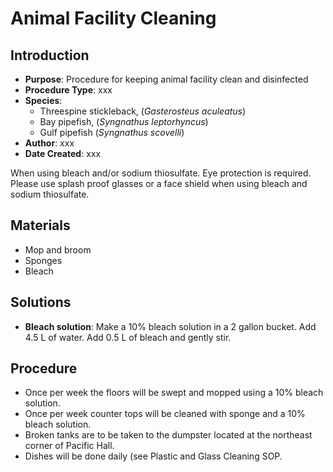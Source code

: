 # Animal Facility Cleaning {#sec-husbandry_facility_cleaning}

## Introduction

-   **Purpose**: Procedure for keeping animal facility clean and disinfected
-   **Procedure Type**: xxx
-   **Species**:
    -   Threespine stickleback, (*Gasterosteus aculeatus*)
    -   Bay pipefish, (*Syngnathus leptorhyncus*)
    -   Gulf pipefish (*Syngnathus scovelli*)
-   **Author**: xxx
-   **Date Created**: xxx

::: {.callout-caution title="Chemical Hygiene"}
When using bleach and/or sodium thiosulfate. Eye protection is required. Please use splash proof glasses or a face shield when using bleach and sodium thiosulfate.
:::

## Materials

-   Mop and broom
-   Sponges
-   Bleach

## Solutions

-   **Bleach solution**: Make a 10% bleach solution in a 2 gallon bucket. Add 4.5 L of water. Add 0.5 L of bleach and gently stir.

## Procedure

-   Once per week the floors will be swept and mopped using a 10% bleach solution.
-   Once per week counter tops will be cleaned with sponge and a 10% bleach solution.
-   Broken tanks are to be taken to the dumpster located at the northeast corner of Pacific Hall.
-   Dishes will be done daily (see [Plastic and Glass Cleaning SOP]{#sec-husbandry-Plastic_Glassware_cleaning-bleach}.

